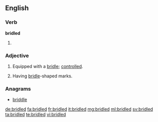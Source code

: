 ==English==

===Verb===
'''bridled'''

# {{en-past of|bridle}}

===Adjective===
{{en-adj}}

# Equipped with a [[bridle]]; [[controlled]].
# {{context|chiefly|_|ornithology|lang=en}} Having [[bridle]]-shaped marks.

===Anagrams===
* [[briddle#English|briddle]]

[[de:bridled]]
[[fa:bridled]]
[[fr:bridled]]
[[it:bridled]]
[[mg:bridled]]
[[ml:bridled]]
[[sv:bridled]]
[[ta:bridled]]
[[te:bridled]]
[[vi:bridled]]